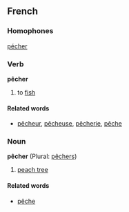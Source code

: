 ==French==
===Homophones===
[[pécher]]

===Verb===
'''pêcher'''
# to [[fish]]

====Related words====
*[[pêcheur]], [[pêcheuse]], [[pêcherie]], [[pêche]]

===Noun===
'''pêcher''' (Plural: [[pêchers]])

# [[peach tree]]

====Related words====
*[[pêche]]